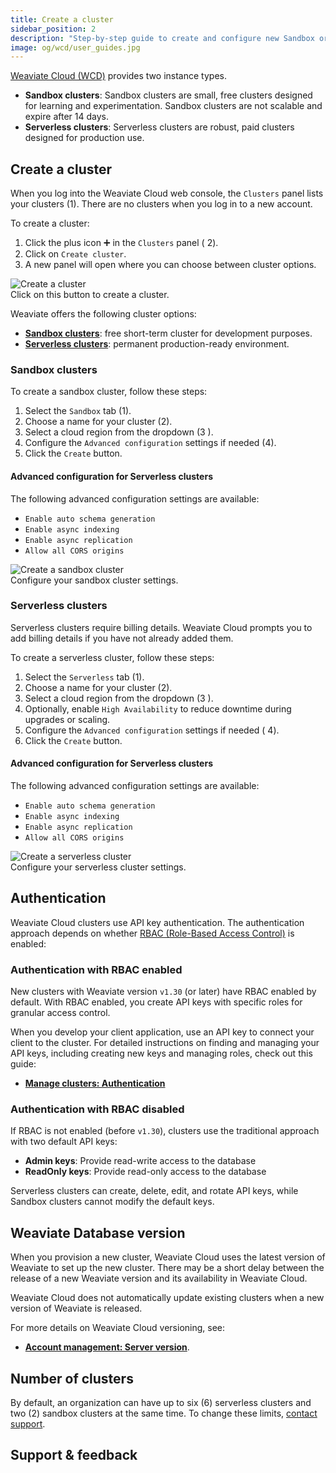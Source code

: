 ```yaml
---
title: Create a cluster
sidebar_position: 2
description: "Step-by-step guide to create and configure new Sandbox or Serverless Weaviate Cloud clusters."
image: og/wcd/user_guides.jpg
---
```


[Weaviate Cloud (WCD)](https://console.weaviate.cloud/) provides two instance types.

- **Sandbox clusters**: Sandbox clusters are small, free clusters designed for learning and experimentation. Sandbox clusters are not scalable and expire after 14 days.
- **Serverless clusters**: Serverless clusters are robust, paid clusters designed for production use.

## Create a cluster

When you log into the Weaviate Cloud web console, the `Clusters` panel lists your clusters (<span class="callout">1</span>). There are no clusters when you log in to a new account.

To create a cluster:


<div class="row">
  <div class="col col--6">
    <ol>
      <li>
        Click the plus icon ➕ in the <code>Clusters</code> panel (
        <span class="callout">2</span>).
      </li>
      <li>
        Click on <code>Create cluster</code>.
      </li>
      <li>
        A new panel will open where you can choose between cluster options.
      </li>
    </ol>
  </div>
  <div class="col col--6">
    <div class="card">
      <div class="card__image">
        <img src={CreateCluster} alt="Create a cluster" />
      </div>
      <div class="card__body">Click on this button to create a cluster.</div>
    </div>
  </div>
</div>

Weaviate offers the following cluster options:

- **[Sandbox clusters](#sandbox-clusters)**: free short-term cluster for development purposes.
- **[Serverless clusters](#serverless-clusters)**: permanent production-ready environment.

### Sandbox clusters

To create a sandbox cluster, follow these steps:

<div class="row">
  <div class="col col--6">
    <ol>
      <li>
        Select the <code>Sandbox</code> tab (<span class="callout">1</span>).
      </li>
      <li>
        Choose a name for your cluster (<span class="callout">2</span>).
      </li>
      <li>
        Select a cloud region from the dropdown (<span class="callout">3</span>
        ).
      </li>
      <li>
        Configure the <code>Advanced configuration</code>
        settings if needed (<span class="callout">4</span>).
      </li>
      <li>
        Click the <code>Create</code> button.
      </li>
    </ol>
    <h4>Advanced configuration for Serverless clusters</h4>
    <p>The following advanced configuration settings are available:</p>
    <ul>
      <li>
        <Link to="/weaviate/config-refs/schema#auto-schema">
          <code>Enable auto schema generation</code>
        </Link>
      </li>
      <li>
        <Link to="/weaviate/concepts/vector-index#asynchronous-indexing">
          <code>Enable async indexing</code>
        </Link>
      </li>
      <li>
        <Link to="/deploy/configuration/replication#async-replication-settings">
          <code>Enable async replication</code>
        </Link>
      </li>
      <li>
        <code>Allow all CORS origins</code>
      </li>
    </ul>
  </div>
  <div class="col col--6">
    <div class="card">
      <div class="card__image">
        <img src={SandboxCluster} alt="Create a sandbox cluster" />
      </div>
      <div class="card__body">Configure your sandbox cluster settings.</div>
    </div>
  </div>
</div>

### Serverless clusters

Serverless clusters require billing details. Weaviate Cloud prompts you to add billing details if you have not already added them.

To create a serverless cluster, follow these steps:


<div class="row">
  <div class="col col--6">
    <ol>
      <li>
        Select the <code>Serverless</code> tab (<span class="callout">1</span>).
      </li>
      <li>
        Choose a name for your cluster (<span class="callout">2</span>).
      </li>
      <li>
        Select a cloud region from the dropdown (<span class="callout">3</span>
        ).
      </li>
      <li>
        Optionally, enable <code>High Availability</code> to reduce downtime
        during upgrades or scaling.
      </li>
      <li>
        Configure the <code>Advanced configuration</code> settings if needed (
        <span class="callout">4</span>).
      </li>
      <li>
        Click the <code>Create</code> button.
      </li>
    </ol>
    <h4>Advanced configuration for Serverless clusters</h4>
    <p>The following advanced configuration settings are available:</p>
    <ul>
      <li>
        <Link to="/weaviate/config-refs/schema#auto-schema">
          <code>Enable auto schema generation</code>
        </Link>
      </li>
      <li>
        <Link to="/weaviate/concepts/vector-index#asynchronous-indexing">
          <code>Enable async indexing</code>
        </Link>
      </li>
      <li>
        <Link to="/deploy/configuration/replication#async-replication-settings">
          <code>Enable async replication</code>
        </Link>
      </li>
      <li>
        <code>Allow all CORS origins</code>
      </li>
    </ul>
  </div>
  <div class="col col--6">
    <div class="card">
      <div class="card__image">
        <img src={ServerlessCluster} alt="Create a serverless cluster" />
      </div>
      <div class="card__body">Configure your serverless cluster settings.</div>
    </div>
  </div>
</div>

## Authentication

Weaviate Cloud clusters use API key authentication. The authentication approach depends on whether [RBAC (Role-Based Access Control)](/weaviate/configuration/rbac) is enabled:

### Authentication with RBAC enabled

New clusters with Weaviate version `v1.30` (or later) have RBAC enabled by default. With RBAC enabled, you create API keys with specific roles for granular access control.

When you develop your client application, use an API key to connect your client to the cluster. For detailed instructions on finding and managing your API keys, including creating new keys and managing roles, check out this guide:

- **[Manage clusters: Authentication](/cloud/manage-clusters/authentication.mdx)**

### Authentication with RBAC disabled

If RBAC is not enabled (before `v1.30`), clusters use the traditional approach with two default API keys:

- **Admin keys**: Provide read-write access to the database
- **ReadOnly keys**: Provide read-only access to the database

Serverless clusters can create, delete, edit, and rotate API keys, while Sandbox clusters cannot modify the default keys.

## Weaviate Database version

When you provision a new cluster, Weaviate Cloud uses the latest version of Weaviate to set up the new cluster. There may be a short delay between the release of a new Weaviate version and its availability in Weaviate Cloud.

Weaviate Cloud does not automatically update existing clusters when a new version of Weaviate is released.

For more details on Weaviate Cloud versioning, see:

- **[Account management: Server version](/cloud/platform/version)**.

## Number of clusters

<!-- TODO[g-despot]: Check if this is true.-->

By default, an organization can have up to six (6) serverless clusters and two (2) sandbox clusters at the same time. To change these limits, [contact support](mailto:support@weaviate.io).

## Support & feedback


<SupportAndTrouble />
